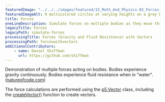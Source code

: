 ```yaml
---
featuredImage: "../../../images/featured/15_Math_And_Physics-02_Forces-thumbnail.png"
featuredImageAlt: 9 multicolored circles at varying heights on a grey background.
title: Forces
oneLineDescription: Simulate forces on multiple bodies as they move through liquid.
legacyTitle: Forces
legacyPath: simulate-forces
processingTitle: Forces (Gravity and Fluid Resistence) with Vectors
processingPath: forceswithvectors
additionalContributors:
    - name: Daniel Shiffman
      url: https://github.com/shiffman
---
```


Demonstration of multiple forces acting on bodies.
Bodies experience gravity continuously. Bodies experience fluid
resistance when in "water".
(<a href="http://natureofcode.com">natureofcode.com</a>)

The force calculations are performed using the
<a href="/reference/p5/p5.Vector/">p5.Vector</a>
class, including the
<a href="/reference/p5/createVector/">createVector()</a>
function to create vectors.